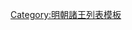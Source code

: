 {{ming|title=明朝永和國諸王|ed=永和國|head=[[永乐 (明朝)|永樂]]元年（[[1403年]]）封<ref name=a>《[[明實錄]]》</ref>。永樂十二年（1414年），别城山西[[汾州]]<ref>《故永和昭定王壙誌文》</ref>。|
{{ming/title}}
{{ming/list|永和昭定王|[[朱濟烺]]|朱棡、庶六子|[[1403年]]—[[1443年]]|永樂元年封。永樂十二年別城汾州。[[正统 (年号)|正統]]八年薨。}}
{{ming/list|永和王|[[朱美塢]]|朱濟烺、嫡一子|[[1446年]]—[[1448年]]|正統十一年襲封。十三年以事取回京。}}
{{ming/list|永和順僖王|[[朱鍾鋏]]|朱美塢、庶二子<ref name=a/>|[[1469年]]—[[1474年]]|[[成化]]五年以[[奉國中尉]]乞封，准襲王。十年薨。}}
{{ming/list|永和榮懷王|[[朱奇淯]]|朱鍾鋏、嫡一子|[[1477年]]—[[1488年]]|成化十三年襲封。[[弘治 (明朝)|弘治]]元年薨。}}
{{ming/list|永和靖惠王|[[朱表桻]]|朱奇淯、嫡一子|[[1491年]]—[[1518年]]|弘治四年襲封。[[正德 (明朝)|正德]]十三年薨。}}
{{ming/list|永和安簡王|[[朱知燠]]|朱表桻、嫡一子|[[1522年]]—[[1549年]]|[[嘉靖]]元年襲封。二十八年薨。}}
{{ming/list|永和莊定王|[[朱新墥]]|朱知燠、嫡一子|[[1553年]]—[[1572年]]|嘉靖三十二年襲封。[[隆庆 (明朝)|隆慶]]六年薨。[[朱某 (永和莊定王子)|長子]]夭。}}
{{ming/list|永和恭懿王|[[朱慎鐳]]|朱新墥、庶二子|[[1577年]]—[[1598年]]|[[萬曆]]五年襲封。二十六年薨。}}
{{ming/list|永和王|[[朱敏䨟]]|朱慎鐳、庶一子|[[1601年]]—[[1626年]]|萬曆二十九年襲封。天啟六年薨。}}
{{ming/list|永和王|[[朱求柱]]|朱敏䨟、庶一子|[[1626年]]後—？年|不知何年襲封。不知所終。}}
{{ming/note|附註}}
{{ming/note|ref}}
}}<noinclude>
[[Category:明朝諸王列表模板]]
</noinclude>